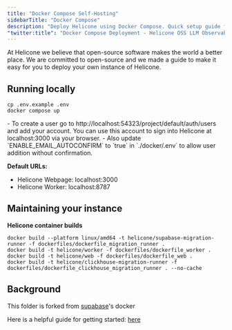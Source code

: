 ```yaml
---
title: "Docker Compose Self-Hosting"
sidebarTitle: "Docker Compose"
description: "Deploy Helicone using Docker Compose. Quick setup guide for running a containerized instance of the LLM observability platform on your local machine or server."
"twitter:title": "Docker Compose Deployment - Helicone OSS LLM Observability"
---
```


At Helicone we believe that open-source software makes the world a better place. We are committed to open-source and we made a guide to make it easy for you to deploy your own instance of Helicone.

## Running locally

```
cp .env.example .env
docker compose up
```

<Note>
  - To create a user go to http://localhost:54323/project/default/auth/users and
  add your account. You can use this account to sign into Helicone at
  localhost:3000 via your browser.
  - Also update `ENABLE_EMAIL_AUTOCONFIRM` to `true` in `./docker/.env` to allow user addition without confirmation.
</Note>

**Default URLs:**

- Helicone Webpage: localhost:3000
- Helicone Worker: localhost:8787

## Maintaining your instance

**Helicone container builds**

```
docker build --platform linux/amd64 -t helicone/supabase-migration-runner -f dockerfiles/dockerfile_migration_runner .
docker build -t helicone/worker -f dockerfiles/dockerfile_worker .
docker build -t helicone/web -f dockerfiles/dockerfile_web .
docker build -t helicone/clickhouse-migration-runner -f dockerfiles/dockerfile_clickhouse_migration_runner . --no-cache
```

## Background

This folder is forked from [supabase](https://github.com/supabase/supabase/tree/master/docker)'s docker

Here is a helpful guide for getting started: [here](https://supabase.com/docs/guides/self-hosting/docker)
